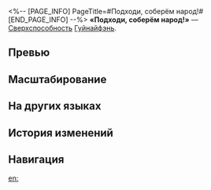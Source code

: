 <%-- [PAGE_INFO]
PageTitle=#Подходи, соберём народ!#
[END_PAGE_INFO] --%>
{{Навык Инфобокс
|Название         = Подходи, соберём народ!
|Изображение      = Навык Подходи, соберём народ!.png
|Персонаж         = Гуйнайфэнь
|Тип              = Сверхспособность
|Тэг              = Групповая атака
|УронСтойк        = 20
|ЭнергияГен       = 5
|Энергия          = 120
|Длительность     = 
|Описание         = Наносит всем противникам огненный урон, равный {{Цвет|Выделенный|72%—129,6%}} от силы атаки Гуйнайфэнь. Если цель уже имеет статус Горение, то этот статус немедленно наносит урон, равный {{Цвет|Выделенный|72%—96%}} от своего изначального урона.
|Свойство1        = 
|Масштабирование1 = 
}}
'''«Подходи, соберём народ!»''' — [[Сверхспособность]] [[Гуйнайфэнь]].

==Превью==
{{Превью
|Файл = Подходи, соберём народ! Превью
}}

==Масштабирование==
{{Масштабирование навыка|тип=Сверхспособность
|72%;76.8%;81.6%;86.4%;91.2%;96%;102%;108%;114%;120%;124.8%;129.6%;134.4%;139.2%;144%
|72%;74%;76%;78%;80%;82%;84.5%;87%;89.5%;92%;94%;96%;98%;100%;102%
}}

==На других языках==
{{На других языках
|en   = Watch This Showstopper
|zhs  = 给您来段看家戏
|zht  = 給您來段看家戲
|ja   = {{Rubi|十八番|おはこ}}を{{Rubi|披露|ひろう}}するね
|ko   = 주특기 나갑니다!
|es   = Espectáculo de primera
|fr   = Attention les yeux
|ru   = Подходи, соберём народ!
|th   = Watch This Showstopper
|vi   = Một Tràng Pháo Tay
|de   = Erstklassige Show
|id   = Watch This Showstopper
|pt   = Se Liga Nisso
}}

==История изменений==
{{История изменений|3.5}}

==Навигация==
{{Навык Навбокс|Гуйнайфэнь}}

[[en:]]